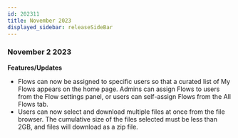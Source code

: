 ```yaml
---
id: 202311
title: November 2023
displayed_sidebar: releaseSideBar
---
```


### November 2 2023
**Features/Updates**
- Flows can now be assigned to specific users so that a curated list of My Flows appears on the home page. Admins can assign Flows to users from the Flow settings panel, or users can self-assign Flows from the All Flows tab.
- Users can now select and download multiple files at once from the file browser. The cumulative size of the files selected must be less than 2GB, and files will download as a zip file.
